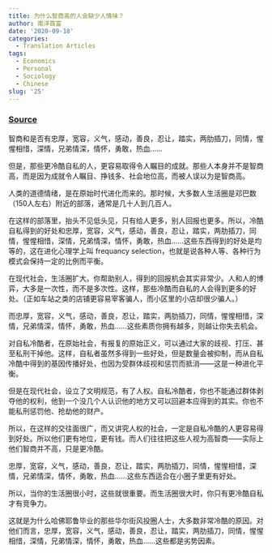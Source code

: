 ```yaml
---
title: 为什么智商高的人会缺少人情味？
author: 南洋首富
date: '2020-09-18'
categories:
  - Translation Articles
tags:
  - Economics
  - Personal
  - Sociology
  - Chinese
slug: '25'
---
```


### [Source](https://mp.weixin.qq.com/s?__biz=MzU2NTgwOTE0MQ==&mid=2247484705&idx=1&sn=6626584bd087c6cc49f88b37d145f5ab&chksm=fcb75fbbcbc0d6ad267908a0ddebe232d9a1d553e7e33b9b5c5b08061479fd33256185263895&scene=21#wechat_redirect)


智商和是否有忠厚，宽容，义气，感动，善良，忍让，踏实，两肋插刀，同情，惺惺相惜，深情，兄弟情深，情怀，勇敢，热血……

但是，那些更冷酷自私的人，更容易取得令人瞩目的成就。那些人本身并不是智商高，而是因为成就令人瞩目、挣钱多、社会地位高，而被人误以为是智商高。

人类的道德情绪，是在原始时代进化而来的。那时候，大多数人生活圈是邓巴数（150人左右）附近的部落，通常是几十人到几百人。

在这样的部落里，抬头不见低头见，只有给人更多，别人回报也更多。所以，冷酷自私得到的好处和忠厚，宽容，义气，感动，善良，忍让，踏实，两肋插刀，同情，惺惺相惜，深情，兄弟情深，情怀，勇敢，热血……这些东西得到的好处是均等的，这在进化心理学上叫 frequancy selection，也就是说各种人等、各种行为模式会保持一定的比例而平衡。

在现代社会，生活圈扩大。你帮助别人，得到的回报机会其实非常少。人和人的博弈，大多是一次性，而不是多次性。这样，那些冷酷而自私的人会得到更多的好处。（正如车站之类的店铺更容易宰客骗人，而小区里的小店却很少骗人。）

而忠厚，宽容，义气，感动，善良，忍让，踏实，两肋插刀，同情，惺惺相惜，深情，兄弟情深，情怀，勇敢，热血……这些素质你拥有越多，则越让你失去机会。

对自私冷酷者，在原始社会，有报复的原始正义，可以通过大家的歧视、打压、甚至私刑干掉他。这样，自私者虽然多得到一些好处，但是数量会被抑制，而从自私冷酷中得到的基因传播好处，也因为受群体歧视和惩罚而抵消——这是一种进化平衡。

但是在现代社会，设立了文明规范，有了人权。自私冷酷者，你也不能通过群体剥夺他的权利，他到一个没几个人认识他的地方又可以回避本应得到的其实。你也不能私刑惩罚他、抢劫他的财产。

所以，在这样的交往面很广，而又讲究人权的社会，一定是自私冷酷的人更容易得到好处。所以他们更有地位，更有钱。而人们往往把这些人视为高智商——实际上他们智商并不高，只是更冷酷。

忠厚，宽容，义气，感动，善良，忍让，踏实，两肋插刀，同情，惺惺相惜，深情，兄弟情深，情怀，勇敢，热血……这些东西适合在小圈子里更有好处。

所以，当你的生活圈很小时，这些就很重要。而生活圈很大时，你只有更冷酷自私才有竞争力。

这就是为什么哈佛耶鲁毕业的那些华尔街风投圈人士，大多数非常冷酷的原因。对他们而言，忠厚，宽容，义气，感动，善良，忍让，踏实，两肋插刀，同情，惺惺相惜，深情，兄弟情深，情怀，勇敢，热血……这些都是劣势因素。